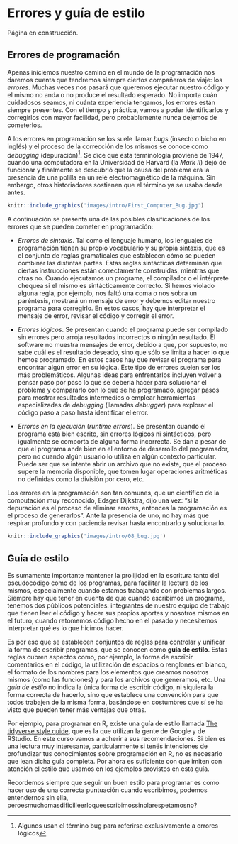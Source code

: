 ```{=latex}
\thispagestyle{primerapagina}
```

# Errores y guía de estilo

::: {.en-construccion data-latex=""}
Página en construcción.
:::

## Errores de programación

Apenas iniciemos nuestro camino en el mundo de la programación nos daremos cuenta que tendremos siempre ciertos compañeros de viaje: los *errores*. Muchas veces nos pasará que queremos ejecutar nuestro código y el mismo no anda o no produce el resultado esperado. No importa cuán cuidadosos seamos, ni cuánta experiencia tengamos, los errores están siempre presentes. Con el tiempo y práctica, vamos a poder identificarlos y corregirlos con mayor facilidad, pero probablemente nunca dejemos de cometerlos. 

A los errores en programación se los suele llamar *bugs* (insecto o bicho en inglés) y el proceso de la corrección de los mismos se conoce como *debugging* (depuración)^[Algunos usan el término bug para referirse exclusivamente a errores lógicos]. Se dice que esta terminología proviene de 1947, cuando una computadora en la Universidad de Harvard (la *Mark II*) dejó de funcionar y finalmente se descubrió que la causa del problema era la presencia de una polilla en un relé electromagnético de la máquina. Sin embargo, otros historiadores sostienen que el término ya se usaba desde antes.

```r
knitr::include_graphics('images/intro/First_Computer_Bug.jpg')
```

A continuación se presenta una de las posibles clasificaciones de los errores que se pueden cometer en programación:

- *Errores de sintaxis*. Tal como el lenguaje humano, los lenguajes de programación tienen su propio vocabulario y su propia sintaxis, que es el conjunto de reglas gramaticales que establecen cómo se pueden combinar las distintas partes. Estas reglas sintácticas determinan que ciertas instrucciones están correctamente construidas, mientras que otras no.  Cuando ejecutamos un programa, el compilador o el intérprete chequea si el mismo es sintácticamente correcto. Si hemos violado alguna regla, por ejemplo, nos faltó una coma o nos sobra un paréntesis, mostrará un mensaje de error y debemos editar nuestro programa para corregirlo. En estos casos, hay que interpretar el mensaje de error, revisar el código y corregir el error.

- *Errores lógicos*. Se presentan cuando el programa puede ser compilado sin errores pero arroja resultados incorrectos o ningún resultado. El software no muestra mensajes de error, debido a que, por supuesto, no sabe cuál es el resultado deseado, sino que sólo se limita a hacer lo que hemos programado. En estos casos hay que revisar el programa para encontrar algún error en su lógica. Este tipo de errores suelen ser los más problemáticos. Algunas ideas para enfrentarlos incluyen volver a pensar paso por paso lo que se debería hacer para solucionar el problema y compararlo con lo que se ha programado, agregar pasos para mostrar resultados intermedios o emplear herramientas especializadas de *debugging* (llamadas *debugger*) para explorar el código paso a paso hasta identificar el error.

- *Errores en la ejecución* (*runtime errors*). Se presentan cuando el programa está bien escrito, sin errores lógicos ni sintácticos, pero igualmente se comporta de alguna forma incorrecta. Se dan a pesar de que el programa ande bien en el entorno de desarrollo del programador, pero no cuando algún usuario lo utiliza en algún contexto particular. Puede ser que se intente abrir un archivo que no existe, que el proceso supere la memoria disponible, que tomen lugar operaciones aritméticas no definidas como la división por cero, etc.

Los errores en la programación son tan comunes, que un científico de la computación muy reconocido, Edsger Dijkstra, dijo una vez: "si la depuración es el proceso de eliminar errores, entonces la programación es el proceso de generarlos". Ante la presencia de uno, no hay más que respirar profundo y con paciencia revisar hasta encontrarlo y solucionarlo.

```r
knitr::include_graphics('images/intro/08_bug.jpg')
```

## Guía de estilo

Es sumamente importante mantener la prolijidad en la escritura tanto del pseudocódigo como de los programas, para facilitar la lectura de los mismos, especialmente cuando estamos trabajando con problemas largos. Siempre hay que tener en cuenta de que cuando escribimos un programa, tenemos dos públicos potenciales: integrantes de nuestro equipo de trabajo que tienen leer el código y hacer sus propios aportes y nosotros mismos en el futuro, cuando retomemos código hecho en el pasado y necesitemos interpretar qué es lo que hicimos hacer. 

Es por eso que se establecen conjuntos de reglas para controlar y unificar la forma de escribir programas, que se conocen como **guía de estilo**. Estas reglas cubren aspectos como, por ejemplo, la forma de escribir comentarios en el código, la utilización de espacios o renglones en blanco, el formato de los nombres para los elementos que creamos nosotros mismos (como las funciones) y para los archivos que generamos, etc. Una *guía de estilo* no indica la única forma de escribir código, ni siquiera la forma correcta de hacerlo, sino que establece una convención para que todos trabajen de la misma forma, basándose en costumbres que sí se ha visto que pueden tener más ventajas que otras.

Por ejemplo, para programar en R, existe una guía de estilo llamada [The tidyverse style guide](https://style.tidyverse.org/), que es la que utilizan la gente de Google y de RStudio. En este curso vamos a adherir a sus recomendaciones. Si bien es una lectura muy interesante, particularmente si tenés intenciones de profundizar tus conocimientos sobre programación en R, no es necesario que lean dicha guía completa. Por ahora es suficiente con que imiten con atención el estilo que usamos en los ejemplos provistos en esta guía.

Recordemos siempre que seguir un buen estilo para programar es como hacer uso de una correcta puntuación cuando escribimos, podemos entendernos sin ella, peroesmuchomasdificilleerloqueescribimossinolarespetamosno?